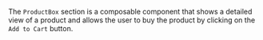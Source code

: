 The `ProductBox` section is a composable component that shows a detailed view of a product and allows the user to buy the product by clicking on the `Add to Cart` button.
